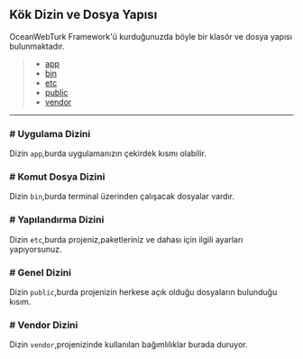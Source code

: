 ## Kök Dizin ve Dosya Yapısı
OceanWebTurk Framework'ü kurduğunuzda böyle bir klasör ve dosya yapısı bulunmaktadır.

> * <a href="[DOC_URL]#app-folder" data-ajax="true" id="app-folder">app</a>
> * <a href="[DOC_URL]#bin-folder" data-ajax="true" id="bin-folder">bin</a>
> * <a href="[DOC_URL]#etc-folder" data-ajax="true" id="etc-folder">etc</a>
> * <a href="[DOC_URL]#public-folder" data-ajax="true" id="public-folder">public</a>
> * <a href="[DOC_URL]#vendor-folder" data-ajax="true" id="vendor-folder">vendor</a>

<hr/>

### <a data-ajax="true" id="app-folder"><span class="type">#</span> Uygulama Dizini</a>
Dizin `app`,burda uygulamanızın çekirdek kısmı olabilir.

### <a data-ajax="true" id="bin-folder"><span class="type">#</span> Komut Dosya Dizini</a>
Dizin `bin`,burda terminal üzerinden çalışacak dosyalar vardır.

### <a data-ajax="true" id="etc-folder"><span class="type">#</span> Yapılandırma Dizini</a>
Dizin `etc`,burda projeniz,paketleriniz ve dahası için ilgili ayarları yapıyorsunuz.

### <a data-ajax="true" id="public-folder"><span class="type">#</span> Genel Dizini</a>
Dizin `public`,burda projenizin herkese açık olduğu dosyaların bulunduğu kısım.

### <a data-ajax="true" id="vendor-folder"><span class="type">#</span> Vendor Dizini</a>
Dizin `vendor`,projenizinde kullanılan bağımlılıklar burada duruyor.

